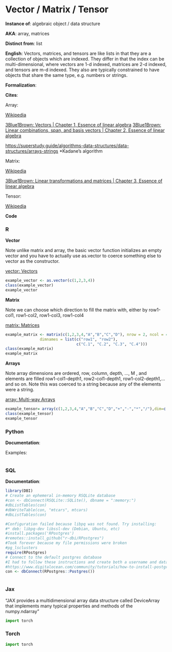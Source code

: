 # Vector / Matrix / Tensor {.unnumbered}

**Instance of**: algebraic object / data structure

**AKA**: array, matrices

**Distinct from**: list

**English**: Vectors, matrices, and tensors are like lists in that they are a collection of objects which are indexed. They differ in that the index can be multi-dimensional, where vectors are 1-d indexed, matrices are 2-d indexed, and tensors are m-d indexed. They also are typically constrained to have objects that share the same type, e.g. numbers or strings.

**Formalization**:

$$ 
$$
    
    
**Cites**: 

Array: 

[Wikipedia](https://en.wikipedia.org/wiki/Array_(data_structure))

[3Blue1Brown: Vectors | Chapter 1, Essence of linear algebra](https://www.youtube.com/watch?v=fNk_zzaMoSs)
[3Blue1Brown: Linear combinations, span, and basis vectors | Chapter 2, Essence of linear algebra](https://www.youtube.com/watch?v=k7RM-ot2NWY)

[https://superstudy.guide/algorithms-data-structures/data-structures/arrays-strings](https://superstudy.guide/algorithms-data-structures/data-structures/arrays-strings)
*Kadane's algorithm


Matrix:

[Wikipedia](https://en.wikipedia.org/wiki/Matrix_(mathematics))

[3Blue1Brown: Linear transformations and matrices | Chapter 3, Essence of linear algebra](https://www.youtube.com/watch?v=kYB8IZa5AuE)

Tensor:

[Wikipedia](https://en.wikipedia.org/wiki/Tensor)
  
**Code**
    
::: panel-tabset
  
### R

**Vector**

Note unlike matrix and array, the basic vector function initializes an empty vector and you have to actually use as.vector to coerce something else to vector as the constructor.

[vector: Vectors](https://www.rdocumentation.org/packages/base/versions/3.6.2/topics/vector)

```r
example_vector <- as.vector(c(1,2,3,4))
class(example_vector)
example_vector
```

**Matrix**

Note we can choose which direction to fill the matrix with, either by row1-col1, row1-col2, row1-col3, row1-col4

[matrix: Matrices](https://www.rdocumentation.org/packages/base/versions/3.6.2/topics/matrix)
```r
example_matrix <- matrix(c(1,2,3,4,"A","B","C","D"), nrow = 2, ncol = 4, byrow = TRUE,
               dimnames = list(c("row1", "row2"),
                               c("C.1", "C.2", "C.3", "C.4")))
class(example_matrix)
example_matrix
```


**Arrays**

Note array dimensions are ordered, row, column, depth, ..., M , and elements are filled row1-col1-depth1, row2-col1-depth1, row1-col2-depth1,... and so on. Note this was coerced to a string because any of the elements were a string.

[array: Multi-way Arrays](https://www.rdocumentation.org/packages/base/versions/3.6.2/topics/array)

```r
example_tensor= array(c(1,2,3,4,"A","B","C","D","+","-","*","/"),dim=c(2,3,2,2)) 
class(example_tensor)
example_tensor
```


### Python

**Documentation**: 

Examples:
  
```python
```


### SQL

**Documentation**: 

```r
library(DBI)
# Create an ephemeral in-memory RSQLite database
#con <- dbConnect(RSQLite::SQLite(), dbname = ":memory:")
#dbListTables(con)
#dbWriteTable(con, "mtcars", mtcars)
#dbListTables(con)

#Configuration failed because libpq was not found. Try installing:
#* deb: libpq-dev libssl-dev (Debian, Ubuntu, etc)
#install.packages('RPostgres')
#remotes::install_github("r-dbi/RPostgres")
#Took forever because my file permissions were broken
#pg_lsclusters
require(RPostgres)
# Connect to the default postgres database
#I had to follow these instructions and create both a username and database that matched my ubuntu name
#https://www.digitalocean.com/community/tutorials/how-to-install-postgresql-on-ubuntu-20-04-quickstart
con <- dbConnect(RPostgres::Postgres())

```

```sql
```

### Jax

"JAX provides a multidimensional array data structure called DeviceArray that implements many typical properties and methods of the numpy.ndarray"

```python
import torch

```

### Torch

```python
import torch

```

:::

  
    